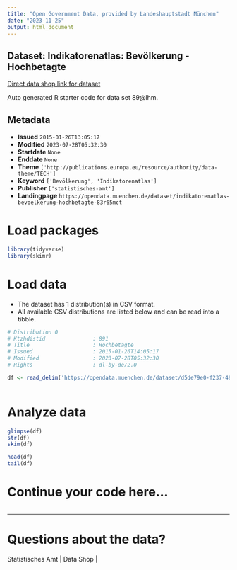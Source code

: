 ```yaml
---
title: "Open Government Data, provided by Landeshauptstadt München"
date: "2023-11-25"
output: html_document
---
```


## Dataset: Indikatorenatlas: Bevölkerung - Hochbetagte

[Direct data shop link for dataset](https://opendata.muenchen.de/dataset/indikatorenatlas-bevoelkerung-hochbetagte-83r65mct)

Auto generated R starter code for data set 89@lhm.

## Metadata

- **Issued** `2015-01-26T13:05:17`
- **Modified** `2023-07-28T05:32:30`
- **Startdate** `None`
- **Enddate** `None`
- **Theme** `['http://publications.europa.eu/resource/authority/data-theme/TECH']`
- **Keyword** `['Bevölkerung', 'Indikatorenatlas']`
- **Publisher** `['statistisches-amt']`
- **Landingpage** `https://opendata.muenchen.de/dataset/indikatorenatlas-bevoelkerung-hochbetagte-83r65mct`


# Load packages

```r

library(tidyverse)
library(skimr)

```

# Load data

-   The dataset has 1 distribution(s) in CSV format.
-   All available CSV distributions are listed below and can be read into a tibble.

```r

# Distribution 0
# Ktzhdistid               : 891
# Title                    : Hochbetagte
# Issued                   : 2015-01-26T14:05:17
# Modified                 : 2023-07-28T05:32:30
# Rights                   : dl-by-de/2.0

df <- read_delim('https://opendata.muenchen.de/dataset/d5de79e0-f237-4858-a19a-cfa1f4ff22a6/resource/2d8a97e3-e1b9-444c-a3a2-59e6f5b22466/download/indikat_bevoelkerung_hochbetagte_240723.csv')



```

# Analyze data

```r

glimpse(df)
str(df)
skim(df)

head(df)
tail(df)

```

# Continue your code here...

```r

```

------------------------------------------------------------------------

# Questions about the data?

Statistisches Amt | Data Shop | 
